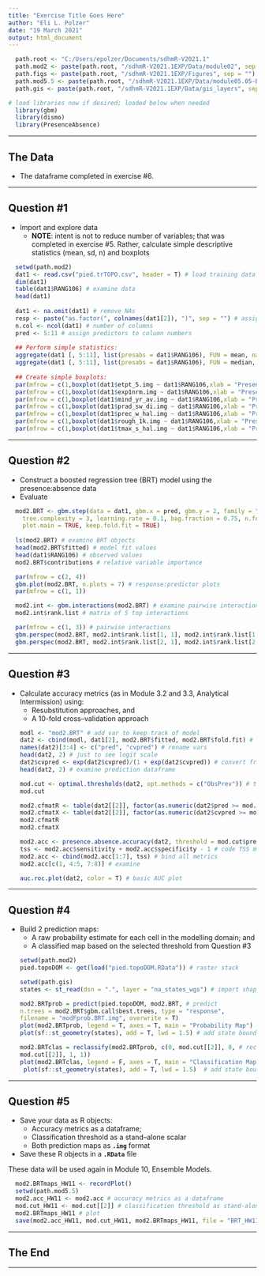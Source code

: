 ```yaml
---
title: "Exercise Title Goes Here"
author: "Eli L. Polzer"
date: "19 March 2021"
output: html_document
---
```


```r
  path.root <- "C:/Users/epolzer/Documents/sdhmR-V2021.1"
  path.mod2 <- paste(path.root, "/sdhmR-V2021.1EXP/Data/module02", sep = "")
  path.figs <- paste(path.root, "/sdhmR-V2021.1EXP/Figures", sep = "")
  path.mod5.5 <- paste(path.root, "/sdhmR-V2021.1EXP/Data/module05.05-BRT", sep = "")
  path.gis <- paste(path.root, "/sdhmR-V2021.1EXP/Data/gis_layers", sep = "")

# load libraries now if desired; loaded below when needed
  library(gbm)
  library(dismo)
  library(PresenceAbsence)
```

---

## The Data

* The dataframe completed in exercise #6.

---

## Question #1

* Import and explore data
  * **NOTE**:  intent is not to reduce number of variables; that was completed in exercise #5.  Rather, calculate simple descriptive statistics (mean, sd, n) and boxplots


```r
  setwd(path.mod2) 
  dat1 <- read.csv("pied.trTOPO.csv", header = T) # load training data
  dim(dat1)
  table(dat1$RANG106) # examine data 
  head(dat1)
  
  dat1 <- na.omit(dat1) # remove NAs
  resp <- paste("as.factor(", colnames(dat1[2]), ")", sep = "") # assign resp to col number
  n.col <- ncol(dat1) # number of columns
  pred <- 5:11 # assign predictors to column numbers
  
  ## Perform simple statistics:
  aggregate(dat1 [, 5:11], list(presabs = dat1$RANG106), FUN = mean, na.rm = T) 
  aggregate(dat1 [, 5:11], list(presabs = dat1$RANG106), FUN = median, na.rm = T) 
  
  ## Create simple boxplots:
  par(mfrow = c(1,boxplot(dat1$etpt_5.img ~ dat1$RANG106,xlab = "Presence:Absence", ylab = "ETPT5")))
  par(mfrow = c(1,boxplot(dat1$exp1nrm.img ~ dat1$RANG106,xlab = "Presence:Absence", ylab = "EXP1")))
  par(mfrow = c(1,boxplot(dat1$mind_yr_av.img ~ dat1$RANG106,xlab = "Presence:Absence", ylab = "MIND")))
  par(mfrow = c(1,boxplot(dat1$prad_sw_di.img ~ dat1$RANG106,xlab = "Presence:Absence", ylab = "PRAD")))
  par(mfrow = c(1,boxplot(dat1$prec_w_hal.img ~ dat1$RANG106,xlab = "Presence:Absence", ylab = "PRECHAL")))
  par(mfrow = c(1,boxplot(dat1$rough_1k.img ~ dat1$RANG106,xlab = "Presence:Absence", ylab = "ROUGH")))
  par(mfrow = c(1,boxplot(dat1$tmax_s_hal.img ~ dat1$RANG106,xlab = "Presence:Absence", ylab = "TMAXHAL")))
```

---

## Question #2

* Construct a boosted regression tree (BRT) model using the presence:absence data
* Evaluate
```r
  mod2.BRT <- gbm.step(data = dat1, gbm.x = pred, gbm.y = 2, family = "bernoulli", 
    tree.complexity = 3, learning.rate = 0.1, bag.fraction = 0.75, n.folds = 10, 
    plot.main = TRUE, keep.fold.fit = TRUE)
  
  ls(mod2.BRT) # examine BRT objects
  head(mod2.BRT$fitted) # model fit values
  head(dat1$RANG106) # observed values
  mod2.BRT$contributions # relative variable importance

  par(mfrow = c(2, 4))
  gbm.plot(mod2.BRT, n.plots = 7) # response:predictor plots 
  par(mfrow = c(1, 1))

  mod2.int <- gbm.interactions(mod2.BRT) # examine pairwise interactions
  mod2.int$rank.list # matrix of 5 top interactions 

  par(mfrow = c(1, 3)) # pairwise interactions
  gbm.perspec(mod2.BRT, mod2.int$rank.list[1, 1], mod2.int$rank.list[1, 3], theta = 30)
  gbm.perspec(mod2.BRT, mod2.int$rank.list[2, 1], mod2.int$rank.list[2, 3], theta = 30)
```

---

## Question #3

* Calculate accuracy metrics (as in Module 3.2 and 3.3, Analytical Intermission) using:
  * Resubstitution approaches, and
  * A 10-fold cross--validation approach
```r
  modl <- "mod2.BRT" # add var to keep track of model
  dat2 <- cbind(modl, dat1[2], mod2.BRT$fitted, mod2.BRT$fold.fit) # build dataframe
  names(dat2)[3:4] <- c("pred", "cvpred") # rename vars
  head(dat2, 2) # just to see logit scale
  dat2$cvpred <- exp(dat2$cvpred)/(1 + exp(dat2$cvpred)) # convert from logit
  head(dat2, 2) # examine prediction dataframe 

  mod.cut <- optimal.thresholds(dat2, opt.methods = c("ObsPrev")) # threshold=PREVALENCE
  mod.cut

  mod2.cfmatR <- table(dat2[[2]], factor(as.numeric(dat2$pred >= mod.cut$pred))) # generate confusion matrix
  mod2.cfmatX <- table(dat2[[2]], factor(as.numeric(dat2$cvpred >= mod.cut$cvpred)))
  mod2.cfmatR 
  mod2.cfmatX 

  mod2.acc <- presence.absence.accuracy(dat2, threshold = mod.cut$pred, st.dev = F) # calculate model accuracies with std dev=F
  tss <- mod2.acc$sensitivity + mod2.acc$specificity - 1 # code TSS metric
  mod2.acc <- cbind(mod2.acc[1:7], tss) # bind all metrics
  mod2.acc[c(1, 4:5, 7:8)] # examine
  
  auc.roc.plot(dat2, color = T) # basic AUC plot
```

---

## Question #4

* Build 2 prediction maps:
  * A raw probability estimate for each cell in the modelling domain; and
  * A classified map based on the selected threshold from Question #3
```r
  setwd(path.mod2)
  pied.topoDOM <- get(load("pied.topoDOM.RData")) # raster stack
  
  setwd(path.gis)
  states <- st_read(dsn = ".", layer = "na_states_wgs") # import shapefile
  
  mod2.BRTprob = predict(pied.topoDOM, mod2.BRT, # predict
  n.trees = mod2.BRT$gbm.call$best.trees, type = "response", 
  filename = "modFprob.BRT.img", overwrite = T)
  plot(mod2.BRTprob, legend = T, axes = T, main = "Probability Map") # plot clipped probability map
  plot(sf::st_geometry(states), add = T, lwd = 1.5) # add state boundaries
  
  mod2.BRTclas = reclassify(mod2.BRTprob, c(0, mod.cut[[2]], 0, # reclassify
  mod.cut[[2]], 1, 1))
  plot(mod2.BRTclas, legend = F, axes = T, main = "Classification Map") # plot clipped classified map
   plot(sf::st_geometry(states), add = T, lwd = 1.5)  # add state boundaries
```

---

## Question #5

* Save your data as R objects:
  * Accuracy metrics as a dataframe;
  * Classification threshold as a stand--alone scalar
  * Both prediction maps as **`.img`** format
* Save these R objects in a **`.RData`** file

These data will be used again in Module 10, Ensemble Models.
```r
  mod2.BRTmaps_HW11 <- recordPlot()
  setwd(path.mod5.5)
  mod2.acc_HW11 <- mod2.acc # accuracy metrics as a dataframe
  mod.cut_HW11 <- mod.cut[[2]] # classification threshold as stand-alone scalar
  mod2.BRTmaps_HW11 # plot
  save(mod2.acc_HW11, mod.cut_HW11, mod2.BRTmaps_HW11, file = "BRT_HW11RData")
```

---

## The End

---
